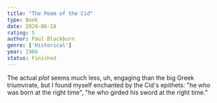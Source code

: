 ```yaml
---
title: "The Poem of the Cid"
type: Book
date: 2020-06-18
rating: 5
author: Paul Blackburn
genre: ['Historical']
year: 1966
status: Finished
---
```


The actual _plot_ seems much less, uh, engaging than the big Greek triumvirate, but I found myself enchanted by the Cid's epithets: "he who was born at the right time", "he who girded his sword at the right time."
